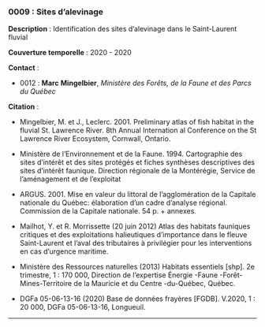 ### 0009 : Sites d'alevinage {-}

<!-- -------------------------------------------------- -->
**Description** : Identification des sites d'alevinage dans le Saint-Laurent fluvial

<!-- -------------------------------------------------- -->


<!-- -------------------------------------------------- -->

  **Couverture temporelle** : 2020 - 2020



<!-- -------------------------------------------------- -->
**Contact** :


  - 0012 : **Marc** **Mingelbier**, *Ministère des Forêts, de la Faune et des Parcs du Québec*



<!-- -------------------------------------------------- -->
**Citation** :


  - Mingelbier, M. et J., Leclerc. 2001. Preliminary atlas of fish habitat in the fluvial St. Lawrence River. 8th Annual Internation al Conference on the St Lawrence River Ecosystem, Cornwall, Ontario.

  - Ministère de l’Environnement et de la Faune. 1994. Cartographie des sites d’intérêt et des sites protégés et fiches synthèses descriptives des sites d’intérêt faunique. Direction régionale de la Montérégie, Service de l’aménagement et de l’exploitat

  - ARGUS. 2001. Mise en valeur du littoral de l’agglomération de la Capitale nationale du Québec: élaboration d’un cadre d’analyse régional. Commission de la Capitale nationale. 54 p. + annexes.

  - Mailhot, Y. et R. Morrissette (20 juin 2012) Atlas des habitats fauniques critiques et des exploitations halieutiques d’importance dans le fleuve Saint-Laurent et l’aval des tributaires à privilégier pour les interventions en cas d’urgence maritime.

  - Ministère des Ressources naturelles (2013) Habitats essentiels [shp]. 2e trimestre, 1 : 170 000, Direction de l’expertise Énergie -Faune -Forêt-Mines-Territoire de la Mauricie et du Centre -du-Québec, Québec.

  - DGFa 05-06-13-16 (2020) Base de données frayères [FGDB]. V.2020, 1 : 20 000, DGFa 05-06-13-16, Longueuil.




<!-- -------------------------------------------------- -->




<hr>
<br>
